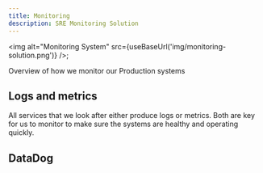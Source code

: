 ```yaml
---
title: Monitoring
description: SRE Monitoring Solution
---
```


<img alt="Monitoring System" src={useBaseUrl('img/monitoring-solution.png')} />;

Overview of how we monitor our Production systems

## Logs and metrics

All services that we look after either produce logs or metrics. Both are key for us to monitor to make sure the systems are healthy and operating quickly.

## DataDog


